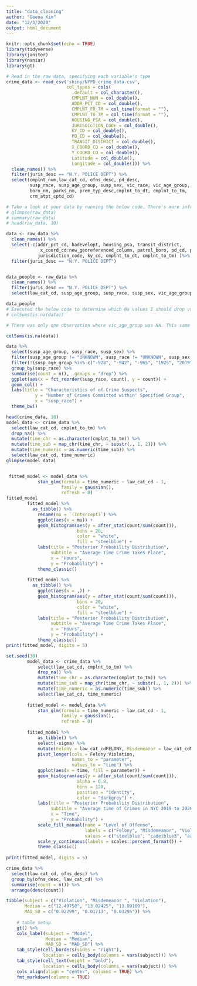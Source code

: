 ```yaml
---
title: "data_cleaning"
author: "Geena Kim"
date: "12/3/2020"
output: html_document
---
```


```r
knitr::opts_chunk$set(echo = TRUE)
library(tidyverse)
library(janitor)
library(naniar)
library(gt)

```

```r

# Read in the raw data, specifying each variable's type
crime_data <- read_csv('shiny/NYPD_crime_data.csv',
                       col_types = cols(
                         .default = col_character(),
                         CMPLNT_NUM = col_double(),
                         ADDR_PCT_CD = col_double(),
                         CMPLNT_FR_TM = col_time(format = ""),
                         CMPLNT_TO_TM = col_time(format = ""),
                         HOUSING_PSA = col_double(),
                         JURISDICTION_CODE = col_double(),
                         KY_CD = col_double(),
                         PD_CD = col_double(),
                         TRANSIT_DISTRICT = col_double(),
                         X_COORD_CD = col_double(),
                         Y_COORD_CD = col_double(),
                         Latitude = col_double(),
                         Longitude = col_double())) %>%
  clean_names() %>%
  filter(juris_desc == "N.Y. POLICE DEPT") %>%
  select(cmplnt_num,law_cat_cd, ofns_desc, pd_desc,
         susp_race, susp_age_group, susp_sex, vic_race, vic_age_group, vic_sex,
         boro_nm, parks_nm, prem_typ_desc,cmplnt_to_dt, cmplnt_to_tm,
         crm_atpt_cptd_cd)

# Take a look at your data by running the below code. There's more information regarding this data in raw_data/data_info
# glimpse(raw_data)
# summary(raw_data)
# head(raw_data, 10)
```

```r

data <- raw_data %>%
  clean_names() %>%
  select(-c(addr_pct_cd, hadevelopt, housing_psa, transit_district, 
             x_coord_cd:new_georeferenced_column, patrol_boro, pd_cd, pd_desc,
            jurisdiction_code, ky_cd, cmplnt_to_dt, cmplnt_to_tm) )%>%
  filter(juris_desc == "N.Y. POLICE DEPT")


data_people <- raw_data %>%
  clean_names() %>%
  filter(juris_desc == "N.Y. POLICE DEPT") %>%
  select(law_cat_cd, susp_age_group, susp_race, susp_sex, vic_age_group, vic_race, vic_sex, ofns_desc)

data_people
# Executed the below code to determine which Na values I should drop vs which columns I should just entirely drop.
# colSums(is.na(data))

# There was only one observation where vic_age_group was NA. This same observation was the only NA value in vic_race and vic_sex as well, so I dropped this individual NA observation.

colSums(is.na(data))

```

```r
data %>%
  select(susp_age_group, susp_race, susp_sex) %>%
  filter(susp_age_group != "UNKNOWN", susp_race != "UNKNOWN", susp_sex != "U") %>%
  filter(!(susp_age_group %in% c("-928", "-942", "-965", "1925", "2019"))) %>%
  group_by(susp_race) %>%
  summarise(count = n(), .groups = "drop") %>%
  ggplot(aes(x = fct_reorder(susp_race, count), y = count)) +
  geom_col() +
  labs(title = "Characteristics of of Crime Suspects",
           y = "Number of Crimes Committed within' Specified Group",
           x = "susp_race") +
  theme_bw()
```

```r
head(crime_data, 10)
model_data <- crime_data %>%
  select(law_cat_cd, cmplnt_to_tm) %>%
  drop_na() %>%
  mutate(time_chr = as.character(cmplnt_to_tm)) %>%
  mutate(time_sub = map_chr(time_chr, ~ substr(., 1, 2))) %>%
  mutate(time_numeric = as.numeric(time_sub)) %>%
  select(law_cat_cd, time_numeric)
glimpse(model_data)


 fitted_model <- model_data %>%
            stan_glm(formula = time_numeric ~ law_cat_cd - 1,
                     family = gaussian(),
                     refresh = 0) 
fitted_model
        fitted_model %>%
          as_tibble() %>%
            rename(mu = `(Intercept)`) %>% 
            ggplot(aes(x = mu)) +
            geom_histogram(aes(y = after_stat(count/sum(count))), 
                           bins = 20, 
                           color = "white",
                           fill = "steelblue") +
            labs(title = "Posterior Probability Distribution",
                 subtitle = "Average Time Crime Takes Place",
                 x = "Hours",
                 y = "Probability") +
            theme_classic()
        
        fitted_model %>%
          as_tibble() %>%
            ggplot(aes(x = ,)) +
            geom_histogram(aes(y = after_stat(count/sum(count))), 
                           bins = 20, 
                           color = "white",
                           fill = "steelblue") +
            labs(title = "Posterior Probability Distribution",
                 subtitle = "Average Time Crime Takes Place",
                 x = "Hours",
                 y = "Probability") +
            theme_classic()
print(fitted_model, digits = 5)
```

```r
set.seed(30)
        model_data <- crime_data %>%
            select(law_cat_cd, cmplnt_to_tm) %>%
            drop_na() %>%
            mutate(time_chr = as.character(cmplnt_to_tm)) %>%
            mutate(time_sub = map_chr(time_chr, ~ substr(., 1, 2))) %>%
            mutate(time_numeric = as.numeric(time_sub)) %>%
            select(law_cat_cd, time_numeric)
        
        fitted_model <- model_data %>%
            stan_glm(formula = time_numeric ~ law_cat_cd - 1,
                     family = gaussian(),
                     refresh = 0)
        
        fitted_model %>% 
            as_tibble() %>% 
            select(-sigma) %>% 
            mutate(Felony = law_cat_cdFELONY, Misdemeanor = law_cat_cdMISDEMEANOR, Violation = law_cat_cdVIOLATION) %>%
            pivot_longer(cols = Felony:Violation,
                         names_to = "parameter",
                         values_to = "time") %>% 
            ggplot(aes(x = time, fill = parameter)) +
            geom_histogram(aes(y = after_stat(count/sum(count))),
                           alpha = 0.8, 
                           bins = 120, 
                           position = "identity",
                           color = "darkgrey") +
            labs(title = "Posterior Probability Distribution",
                 subtitle = "Average time of Crimes in NYC 2019 to 2020",
                 x = "Time",
                 y = "Probability") +
            scale_fill_manual(name = "Level of Offense",
                              labels = c("Felony", "Misdemeanor", "Violation"),
                              values = c("steelblue", "cadetblue3", "azure3")) +
            scale_y_continuous(labels = scales::percent_format()) +
            theme_classic()
        
print(fitted_model, digits = 5)
```

```r
crime_data %>%
  select(law_cat_cd, ofns_desc) %>%
  group_by(ofns_desc, law_cat_cd) %>%
  summarise(count = n()) %>%
  arrange(desc(count))
```


```r
tibble(subject = c("Violation", "Misdemeanor ", "Violation"),
       Median = c("12.49758", "13.02425", "13.89109"),
       MAD_SD = c("0.02299", "0.01713", "0.03295")) %>%
    
    # table setup
    gt() %>%
    cols_label(subject = "Model",
               Median = "Median",
               MAD_SD = "MAD_SD") %>%
    tab_style(cell_borders(sides = "right"),
              location = cells_body(columns = vars(subject))) %>%
    tab_style(cell_text(weight = "bold"),
              location = cells_body(columns = vars(subject))) %>%
    cols_align(align = "center", columns = TRUE) %>%
    fmt_markdown(columns = TRUE) 

```

